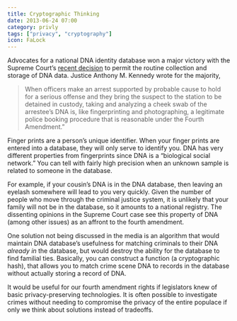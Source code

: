 ```yaml
---
title: Cryptographic Thinking
date: 2013-06-24 07:00
category: privly
tags: ["privacy", "cryptography"]
icon: FaLock
---
```


Advocates for a national DNA identity database won a major victory with
the Supreme Court’s [recent decision](http://www.nytimes.com/2013/06/04/us/supreme-court-says-police-can-take-dna-samples.html?_r=0) to permit the routine collection
and storage of DNA data. Justice Anthony M. Kennedy wrote for the
majority,

> When officers make an arrest supported by probable cause to hold for a serious offense and they bring the suspect to the station to be detained in custody, taking and analyzing a cheek swab of the arrestee’s DNA is, like fingerprinting and photographing, a legitimate police booking procedure that is reasonable under the Fourth Amendment.”

Finger prints are a person’s unique identifier. When your finger prints
are entered into a database, they will only serve to identify you. DNA
has very different properties from fingerprints since DNA is a
“biological social network.” You can tell with fairly high precision
when an unknown sample is related to someone in the database.

For example, if your cousin’s DNA is in the DNA database, then leaving
an eyelash somewhere will lead to you very quickly. Given the number of
people who move through the criminal justice system, it is unlikely that
your family will not be in the database, so it amounts to a national
registry. The dissenting opinions in the Supreme Court case see this
property of DNA (among other issues) as an affront to the fourth
amendment.

One solution not being discussed in the media is an algorithm that would
maintain DNA database’s usefulness for matching criminals to their DNA
*already in* the database, but would destroy the ability for the
database to find familial ties. Basically, you can construct a function
(a cryptographic hash), that allows you to match crime scene DNA to
records in the database without actually storing a record of DNA.

It would be useful for our fourth amendment rights if legislators knew
of basic privacy-preserving technologies. It is often possible to
investigate crimes without needing to compromise the privacy of the
entire populace if only we think about solutions instead of tradeoffs.
